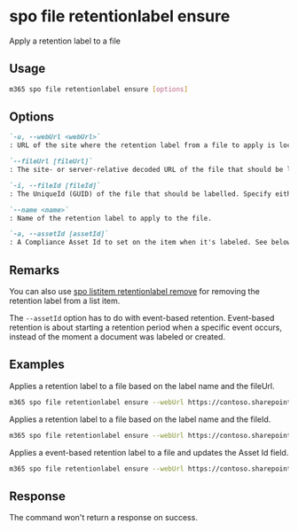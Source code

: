 
# spo file retentionlabel ensure

Apply a retention label to a file

## Usage

```sh
m365 spo file retentionlabel ensure [options]
```

## Options

```md definition-list
`-u, --webUrl <webUrl>`
: URL of the site where the retention label from a file to apply is located.

`--fileUrl [fileUrl]`
: The site- or server-relative decoded URL of the file that should be labelled. Specify either `fileUrl` or `fileId` but not both.

`-i, --fileId [fileId]`
: The UniqueId (GUID) of the file that should be labelled. Specify either `fileUrl` or `fileId` but not both.

`--name <name>`
: Name of the retention label to apply to the file.

`-a, --assetId [assetId]`
: A Compliance Asset Id to set on the item when it's labeled. See below for more information.
```

<Global />

## Remarks

You can also use [spo listitem retentionlabel remove](./../../../cmd/spo/listitem/listitem-retentionlabel-remove.mdx) for removing the retention label from a list item.

The `--assetId` option has to do with event-based retention. Event-based retention is about starting a retention period when a specific event occurs, instead of the moment a document was labeled or created.

## Examples

Applies a retention label to a file based on the label name and the fileUrl.

```sh
m365 spo file retentionlabel ensure --webUrl https://contoso.sharepoint.com/sites/project-x --fileUrl '/Shared Documents/Document.docx' --name 'Some label'
```

Applies a retention label to a file based on the label name and the fileId.

```sh
m365 spo file retentionlabel ensure --webUrl https://contoso.sharepoint.com/sites/project-x --fileId '26541f96-017c-4189-a604-599e083533b8' --name 'Some label'
```

Applies a event-based retention label to a file and updates the Asset Id field.

```sh
m365 spo file retentionlabel ensure --webUrl https://contoso.sharepoint.com/sites/project-x --fileId '26541f96-017c-4189-a604-599e083533b8' --name 'Some label' --assetId 'XYZ'
```

## Response

The command won't return a response on success.
